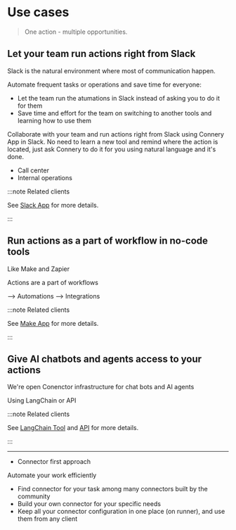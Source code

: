 # Use cases

> One action - multiple opportunities.

## Let your team run actions right from Slack

Slack is the natural environment where most of communication happen.

Automate frequent tasks or operations and save time for everyone: 
- Let the team run the atumations in Slack instead of asking you to do it for them
- Save time and effort for the team on switching to another tools and learning how to use them

Collaborate with your team and run actions right from Slack using Connery App in Slack.
No need to learn a new tool and remind where the action is located, just ask Connery to do it for you using natural language and it's done.

- Call center
- Internal operations

:::note Related clients

See [Slack App](/docs/native-clients/slack) for more details.

:::

## Run actions as a part of workflow in no-code tools

Like Make and Zapier

Actions are a part of workflows 

--> Automations
--> Integrations

:::note Related clients

See [Make App](/docs/native-clients/make) for more details.

:::

## Give AI chatbots and agents access to your actions

We're open
Conenctor infrastructure for chat bots and AI agents

Using LangChain or API

:::note Related clients

See [LangChain Tool](/docs/native-clients/langchain) and [API](/docs/native-clients/api) for more details.

:::


--- 

- Connector first approach

Automate your work efficiently

- Find connector for your task among many connectors built by the community
- Build your own connector for your specific needs
- Keep all your connector configuration in one place (on runner), and use them from any client
